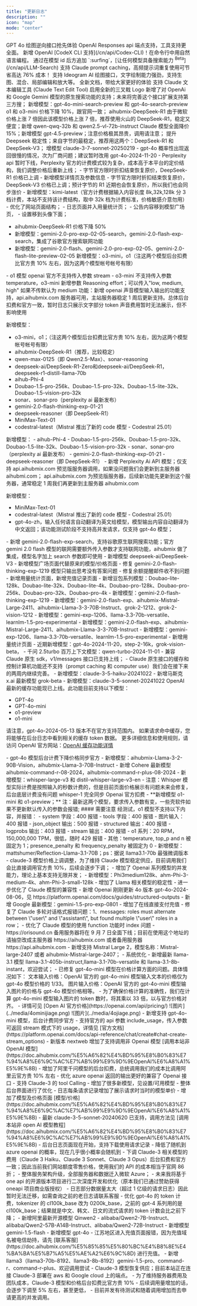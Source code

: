 ```yaml
---
title: "更新日志"
description: ""
icon: "map"
mode: "center"
---
```


<Update label="4 月 22 日">
GPT 4o 绘图逆向接口抢先体验
</Update>

<Update label="4 月 20 日">
OpenAI Responses api 端点支持，工具支持更全面。
</Update>

<Update label="4 月 17 日">
新增 OpenAI [CodeX CLI 支持](/cn/api/Codex-CLI)！在命令行中用自然语言编程。
</Update>

<Update label="4 月 12 日">
通过在模型 id 后方追加 `:surfing`，[让任何模型具备搜索能力 <sup>Beta</sup>](/cn/api/LLM-Search)
</Update>

<Update label="4 月 9 日">
支持 Claude prompt caching，高频提示词重复使用可节省高达 76% 成本！
</Update>

<Update label="4 月 7 日">
支持 Ideogram AI 绘图接口，文字绘制能力强劲，支持生图、混合、局部编辑和放大等。
</Update>

<Update label="4 月 5 日">
全新文档，带给大家更好的体验
</Update>

<Update label="3 月 30 日">
支持 Claude 文本编辑工具 (Claude Text Edit Tool)
</Update>

<Update label="3 月 24 日">
启用全新的三叉戟 Logo
</Update>

<Update label="3 月 16 日">
新增了对 OpenAi 和 Google Gemini 模型的原生搜索功能的支持；未来将完善这个接口扩展支持第三方搜；
</Update>

<Update label="3 月 15 日">
新增模型：gpt-4o-mini-search-preview 和 gpt-4o-search-preview
</Update>

<Update label="3 月 07 日">
o1 和 o3-mini 价格下降 10%，跟官网一致；
</Update>

<Update label="3 月 06 日">
aihubmix-DeepSeek-R1 由于微软价格上涨 7 倍因此该模型价格上涨 7 倍，推荐使用火山的 DeepSeek-R1，稳定又便宜；新增 qwen-qwq-32b 和 qwen2.5-vl-72b-instruct
</Update>

<Update label="2 月 28 日">
Claude 模型全面降价 15%；新增模型 gpt-4.5-preview；注意价格极其昂贵，调用请注意；
</Update>

<Update label="2 月 26 日">
提升 Deepseek 稳定性；来自字节的最稳定，推荐用这两个：DeepSeek-R1 和 DeepSeek-V3；
</Update>

<Update label="2 月 25 日">
增模型 claude-3-7-sonnet-20250219
</Update>

<Update label="2 月 24 日">
- gpt-4o 概率性出现返回很慢的情况，次为厂商问题；建议暂时改用 gpt-4o-2024-11-20
- Perplexity api 暂时下线，Perplexity 官方的计费模式较为复杂，成本高于本平台的定价结构，我们调整价格后重新上线；
- 字节官方限时折扣结束恢复原价，DeepSeek-R1 价格已上调
- 新增模型详情页及参数信息
</Update>

<Update label="2 月 23 日">
- 字节官方限时折扣结束恢复原价，DeepSeek-V3 价格已上调；预计字节的 R1 近期也会恢复原价，所以我们也会同步涨价
</Update>

<Update label="2 月 18 日">
- 新增模型：kimi-latest（官方计费根据输入内容长度 8k,32k,128k 分 3 档计费，本站不支持该计费结构，取中 32k 档为计费标准，价格敏感介意勿用）
- 优化了网站页面结构；
- 日志页面并入用量统计页；
- 公告内容移到模型广场页，
- 设置移到头像下面；

- aihubmix-DeepSeek-R1 价格下降 50% 
- 新增模型：gemini-2.0-pro-exp-02-05-search，gemini-2.0-flash-exp-search，集成了谷歌官方搜索联网功能 
- 新增模型：gemini-2.0-flash、gemini-2.0-pro-exp-02-05、gemini-2.0-flash-lite-preview-02-05 新增模型：o3-mini，o1（注这两个模型后台扣费比官方贵 10% 左右，因为这两个模型帐号帐号有限） 
</Update>

<Update label="2 月 4 日">
- o1 模型 openai 官方不支持传入参数 stream
- o3-mini 不支持传入参数 temperature，o3-mini 新增参数 Reasoning effort；可以传入"low, medium, high" 如果不传默认为 medium
</Update>

<Update label="2 月 1 日">
功能：新增 openai 声音模型输入输出的功能支持，api.aihubmix.com 服务器可用，主站服务器稳定 1 周后更新支持。总体后台扣费和官方一致，暂时日志只展示文字部分 token 声音费用暂时无法展示，但不影响使用

新增模型：
- o3-mini，o1；（注这两个模型后台扣费比官方贵 10% 左右，因为这两个模型帐号帐号有限）
- aihubmix-DeepSeek-R1（推荐，比较稳定）
- qwen-max-0125（即 Qwen2.5-Max）、sonar-reasoning
- deepseek-ai/DeepSeek-R1-Zero和deepseek-ai/DeepSeek-R1，deepseek-r1-distill-llama-70b
- aihub-Phi-4
- Doubao-1.5-pro-256k、Doubao-1.5-pro-32k、Doubao-1.5-lite-32k、Doubao-1.5-vision-pro-32k
- sonar、sonar-pro（perplexity ai 最新发布）
- gemini-2.0-flash-thinking-exp-01-21
- deepseek-reasoner（即 DeepSeek-R1）
- MiniMax-Text-01 
- codestral-latest（Mistral 推出了新的 code 模型 - Codestral 25.01）
</Update>

<Update label="1 月 23 日">
新增模型：
- aihub-Phi-4
- Doubao-1.5-pro-256k、Doubao-1.5-pro-32k、Doubao-1.5-lite-32k、Doubao-1.5-vision-pro-32k
- sonar、sonar-pro（perplexity ai 最新发布）
- gemini-2.0-flash-thinking-exp-01-21
- deepseek-reasoner（即 DeepSeek-R1）
</Update>

<Update label="1 月 19 日">
- 新增 Perplexity Ai API 模型；仅支持 api.aihubmix.com 预览版服务器调用，如果没问题我们会更新到主服务器 aihubmi.com；
api.aihubmix.com 为预览版服务器，后续新功能先更新到这个服务器，通常稳定 1 周我们再更新到主服务器 aihubmix.com

新增模型：
- MiniMax-Text-01 
- codestral-latest（Mistral 推出了新的 code 模型 - Codestral 25.01）
- gpt-4o-zh，输入任何语言自动翻译为英文给模型，模型输出内容自动翻译为中文返回；该功能测试阶段不支持高并发请求，仅支持 gpt-4o 模型；
</Update>

<Update label="1 月 6 日">
- 新增 gemini-2.0-flash-exp-search，支持谷歌原生联网搜索功能；官方 gemini 2.0 flash 模型的联网需要额外传入参数才支持联网功能，aihubmix 做了集成，模型名字加上 search 参数即可使用
- 新增模型 deepseek-ai/DeepSeek-V3
</Update>

<Update label="1 月 1 日">
- 新增模型广场页面代替原来的模型/价格页面
</Update>

<Update label="12 月 30 日">
- 修复 gemini-2.0-flash-thinking-exp-1219 模型只输出思考没有答案问题
- 修复余额提醒邮件收不到问题
</Update>

<Update label="12 月 22 日">
- 新增用量统计页面，新增充值记录页面
- 新增豆包系列模型：Doubao-lite-128k、Doubao-lite-32k、Doubao-lite-4k、Doubao-pro-128k、Doubao-pro-256k、Doubao-pro-32k、Doubao-pro-4k
- 新增模型：gemini-2.0-flash-thinking-exp-1219
- 新增模型：gemini-2.0-flash-exp、aihubmix-Mistral-Large-2411、aihubmix-Llama-3-3-70B-Instruct、grok-2-1212、grok-2-vision-1212
- 新增模型：gemini-exp-1206、llama-3.3-70b-versatile、learnlm-1.5-pro-experimental
</Update>

<Update label="12 月 14 日">
- 新增模型：gemini-2.0-flash-exp、aihubmix-Mistral-Large-2411、aihubmix-Llama-3-3-70B-Instruct
</Update>

<Update label="12 月 8 日">
- 新增模型：gemini-exp-1206、llama-3.3-70b-versatile、learnlm-1.5-pro-experimental
- 新增用量统计页面
</Update>

<Update label="11 月 21 日">
- 近期新增模型：gpt-4o-2024-11-20，step-2-16k，grok-vision-beta，
- 千问 2.5turbo 百万上下文模型：qwen-turbo-2024-11-01
</Update>

<Update label="11 月 07 日">
- 兼容 Claude 原生 sdk，v1/messages 接口已支持上线；
- Claude 原生接口的缓存和控制计算机功能还不支持（prompt caching 和 computer use）我们会在接下来的两周内继续完善。
</Update>

<Update label="11 月 05 日">
- 新增模型：claude-3-5-haiku-20241022	
- 新增马斯克 x.ai 最新模型 grok-beta
</Update>

<Update label="10 月 23 日">
- 新增模型：claude-3-5-sonnet-20241022
</Update>

<Update label="10 月 10 日">
OpenAI 最新的缓存功能现已上线。此功能目前支持以下模型：

- GPT-4o
- GPT-4o-mini
- o1-preview
- o1-mini

请注意，gpt-4o-2024-05-13 版本不在官方支持范围内。
如果请求命中缓存，您将能够在后台日志中看到相关的缓存 token 数据。
更多详细信息和使用规则，请访问 OpenAI 官方网站：[OpenAI 缓存功能详情](https://openai.com/index/api-prompt-caching/)
</Update>

<Update label="10 月 03 日">
- gpt-4o 模型后台计费下降价格同步官方
- 新增模型：aihubmix-Llama-3-2-90B-Vision，aihubmix-Llama-3-70B-Instruct
- 新增 Cohere 最新模型 aihubmix-command-r-08-2024，aihubmix-command-r-plus-08-2024	
</Update>

<Update label="9 月 19 日">
- 新增模型：whisper-large-v3 和 distil-whisper-large-v3-en
- 注意：Whisper 模型实际计费是按照输入的秒数计费的，但是目前页面价格展示有问题未来会修复，后台底层计费没有问题 whisper-1 完全同步 Openai 官方扣费
</Update>

<Update label="9 月 13 日">
- **新增模型 o1-mini 和 o1-preview；**  
注：最新这两个模型，要求传入参数有变，一些壳软件如果不更新默认传入的参数会报错;  
#### 需要注意 
经测试，o1 模型不支持以下内容，并报错：
- system 字段：400 报错
- tools 字段：400 报错
- 图片输入：400 报错
- json_object 输出：500 报错
- structured 输出：400 报错
- logprobs 输出：403 报错
- stream 输出：400 报错
- o1 系列：20 RPM，150,000,000 TPM，很低，随时 429 报错
- 其他：temperature, top_p and n 被固定为 1；presence_penalty 和 frequency_penalty 被固定为 0
</Update>

<Update label="9 月 10 日">
- 新增模型：mattshumer/Reflection-Llama-3.1-70B；ps：据说 llama3.1-70b 最强微调版本
- claude-3 模型价格上调调整，为了维持 Claude 模型稳定供应，目前调用我们会比直接调用官方贵 10%，后续会逐步下调；
- 增加了 Openai 系列模型的并发能力，理论上基本支持无限并发；
</Update>

<Update label="8 月 11 日">
- 新增模型：Phi3medium128k、ahm-Phi-3-medium-4k、ahm-Phi-3-small-128k
- 增加了 Llama 相关模型的稳定性
- 进一步优化了 Claude 模型的兼容性
</Update>

<Update label="8 月 7 日">
- 新增 Openai 刚刚更新 4o 版本 gpt-4o-2024-08-06，见 https://platform.openai.com/docs/guides/structured-outputs
- 新增 Google 最新模型：gemini-1.5-pro-exp-0801
</Update>

<Update label="8 月 4 日">
- 增加了在线直接支付充值
- 修复了 Claude 多轮对话格式报错问题：1、messages: roles must alternate between \"user\" and \"assistant\", but found multiple \"user\" roles in a row；
- 优化了 Claude 模型的使用 function 功能时 index 问题
- https://orisound.cn 备用服务器将在 9 月 7 日全面下线；目前在使用这个地址的请抽空改成主服务器 https://aihubmix.com 或者备用服务器 https://api.aihubmix.com
</Update>

<Update label="7 月 27 日">
- 新增支持 Mistral Large 2，模型名称：Mistral-large-2407 或者 aihubmix-Mistral-large-2407；
- 系统优化
</Update>

<Update label="7 月 24 日">
- 新增最新 llama-3.1 模型 llama-3.1-405b-instruct,llama-3.1-70b-versatile 和 llama-3.1-8b-instant，欢迎尝试；
</Update>

<Update label="7 月 20 日">
- 已修复 gpt-4o-mini 模型在价格计算方面的问题。具体情况如下：  
文本输入价格：OpenAI 官方的 gpt-4o-mini 模型输入文本的价格仅为 gpt-4o 模型价格的 1/33。  
图片输入价格：OpenAI 官方的 gpt-4o-mini 模型输入图片的价格与 gpt-4o 模型价格相等。  
- 为了确保价格计算的准确性，我们在计算 gpt-4o-mini 模型输入图片的 token 数时，将其乘以 33 倍，以与官方价格对齐。  
- 详情可见 [Open AI 官方价格](https://openai.com/api/pricing/)
![图片](../media/4ominijiage.png)  
![图片](../media/4ojiage.png)  
</Update>

<Update label="7 月 19 日">
- 新增支持 gpt-4o-mini 模型，后台计费同步官方
</Update>

<Update label="7 月 15 日 公告">
- 支持官方的 api 参数 include_usage，传入参数可返回 stream 模式下的 usage，详情见 [官方文档](https://platform.openai.com/docs/api-reference/chat/create#chat-create-stream_options)
</Update>

<Update label="7 月 14 日 公告">
- 新版本 nextweb 增加了支持调用非 Openai 模型 [调用本站非 OpenAI 模型](https://doc.aihubmix.com/%E5%A6%82%E4%BD%95%E8%B0%83%E7%94%A8%E6%9C%AC%E7%AB%99%E9%9D%9EOpenAI%E6%A8%A1%E5%9E%8B)
- 增加了阿里千问模型的后台扣费，总统调用我们的成本比调用阿里云官方贵 10% 左右
- 优化 azure openai 返回的输出更好的兼容了 Openai 接口
- 支持 Claude-3 的 tool Calling
- 增加了很多新模型，见设置/可用模型
</Update>

<Update label="7 月 3 日 公告">
- 整体后台界面进行了优化
- 日志每条请求记录增加了展示请求时当时的模型单价
- 增加了模型及价格页面 [模型/价格](https://doc.aihubmix.com/%E5%A6%82%E4%BD%95%E8%B0%83%E7%94%A8%E6%9C%AC%E7%AB%99%E9%9D%9EOpenAI%E6%A8%A1%E5%9E%8B)
</Update>

<Update label="6 月 20 日 公告">
- 最新 claude-3-5-sonnet-20240620 已支持，调用方法见 [调用本站非 open AI 模型教程](https://doc.aihubmix.com/%E5%A6%82%E4%BD%95%E8%B0%83%E7%94%A8%E6%9C%AC%E7%AB%99%E9%9D%9EOpenAI%E6%A8%A1%E5%9E%8B)
</Update>

<Update label="6 月 18 日 公告">
- 后台日志页面现在开始，支持下载使用请求记录
</Update>

<Update label="6 月 16 日 公告">
- 降低了随机到 azure openai 的概率，现在几乎很小概率会随机到
</Update>

<Update label="6 月 13 日 公告">
- 下调 Claude-3 相关模型的费用（Claude 3 Haiku、Claude 3 Sonnet、Claude 3 Opus）后台扣费和官方一致；因此当前我们网站额度零售价格，使用我们的 API 的成本相当于官网 86 折；
</Update>

<Update label="6 月 10 日 公告">
- 整体服务架构升级，全部服务器和数据迁入微软 Azure；
- 未来我将基于 one api 的开源版本项目进行二次深度开发和优化（原本我们已通过赞助获得 oneapi 项目商业版授权）
- 日志部分数据量太大（超过 1 亿级的请求日志）因此暂时无法迁移，如需查询之前的老日志请联系客服
- 优化 gpt-4o 的 token 计费，tokenizer 的 cI100k_base 改为 0200k_base，之前的 gpt-4 系列用的是 cI100k_base；结果就是中文、韩文、日文的流式请求的 token 计数会比之前下降；
</Update>

<Update label="6 月 8 日 公告">
- 新增阿里最新开源模型 Qinwen2
- alibaba/Qwen2-7B-Instruct、alibaba/Qwen2-57B-A14B-Instruct、alibaba/Qwen2-72B-Instruct
</Update>

<Update label="5 月 20 日 公告">
- 新增模型 gemini-1.5-flash
- 新增模型 gpt-4o
- 江苏地区进入充值页面报错，因为充值域名被电信劫持，请先 [联系客服](https://doc.aihubmix.com/%E5%85%85%E5%80%BC%E4%B8%8E%E4%BA%BA%E5%B7%A5%E5%AE%A2%E6%9C%8D) 进行充值。
- 新增 llama3（llama3-70b-8192、llama3-8b-8192）gemini-1.5-pro、command-r、command-r-plus、欢迎调用尝试
- Claude-3 模型恢复供应；目前本站正在连接 Claude-3 部署在 aws 和 Google cloud 上的端点。
- 为了维持服务器费用及团队成本，Claude-3 模型和价格后台扣费比官方贵 10%
- 后续调用量增加的话，会逐步下调至 5% 左右，甚至更低，
- 目前并发有待测试和随着调用增加而去申请更高的并发调用。
</Update>

